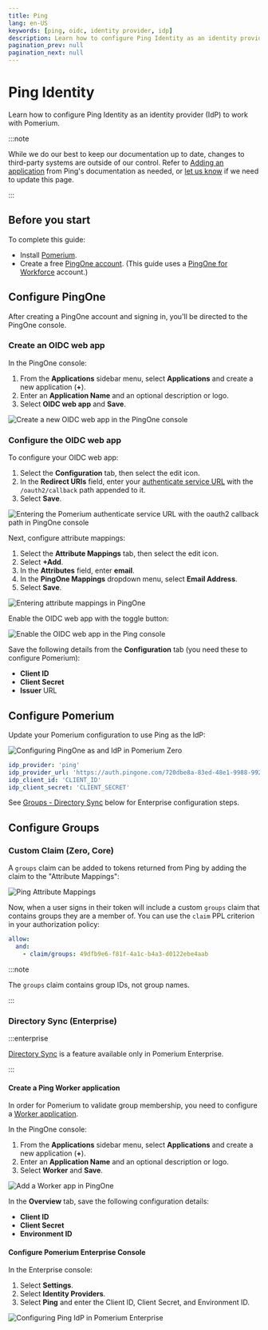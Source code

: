 ```yaml
---
title: Ping
lang: en-US
keywords: [ping, oidc, identity provider, idp]
description: Learn how to configure Ping Identity as an identity provider that works with Pomerium to authenticate users.
pagination_prev: null
pagination_next: null
---
```



# Ping Identity

Learn how to configure Ping Identity as an identity provider (IdP) to work with Pomerium.

:::note

While we do our best to keep our documentation up to date, changes to third-party systems are outside of our control. Refer to [Adding an application](https://docs.pingidentity.com/r/en-us/pingone/p1_add_app_worker) from Ping's documentation as needed, or [let us know](https://github.com/pomerium/documentation/issues/new?assignees=&labels=&template=doc-error.md) if we need to update this page.

:::

## Before you start

To complete this guide:

- Install [Pomerium](/docs/zero).
- Create a free [PingOne account](https://www.pingidentity.com/en/try-ping.html). (This guide uses a [PingOne for Workforce](https://www.pingidentity.com/en/platform/solutions/pingone-for-workforce.html) account.)

## Configure PingOne

After creating a PingOne account and signing in, you'll be directed to the PingOne console.

### Create an OIDC web app

In the PingOne console:

1. From the **Applications** sidebar menu, select **Applications** and create a new application (**+**).
1. Enter an **Application Name** and an optional description or logo.
1. Select **OIDC web app** and **Save**.

![Create a new OIDC web app in the PingOne console](./img/ping/ping-add-oidc-web-app.png)

### Configure the OIDC web app

To configure your OIDC web app:

1. Select the **Configuration** tab, then select the edit icon.
1. In the **Redirect URIs** field, enter your [authenticate service URL](/docs/reference/service-urls#authenticate-service-url) with the `/oauth2/callback` path appended to it.
1. Select **Save**.

  ![Entering the Pomerium authenticate service URL with the oauth2 callback path in PingOne console](./img/ping/ping-redirect-uri.png)

Next, configure attribute mappings:

1. Select the **Attribute Mappings** tab, then select the edit icon.
1. Select **+Add**.
1. In the **Attributes** field, enter **email**.
1. In the **PingOne Mappings** dropdown menu, select **Email Address**.
1. Select **Save**.

  ![Entering attribute mappings in PingOne](./img/ping/ping-attribute-settings.png)

Enable the OIDC web app with the toggle button:

![Enable the OIDC web app in the Ping console](./img/ping/ping-enable-app.png)

Save the following details from the **Configuration** tab (you need these to configure Pomerium):

- **Client ID**
- **Client Secret**
- **Issuer** URL

## Configure Pomerium

Update your Pomerium configuration to use Ping as the IdP:

<Tabs>
<TabItem value="pomerium-zero" label="Zero">

![Configuring PingOne as and IdP in Pomerium Zero](./img/ping/ping-zero-idp-config.png)

</TabItem>
<TabItem value="pomerium-core" label="Core">

```yaml
idp_provider: 'ping'
idp_provider_url: 'https://auth.pingone.com/720dbe8a-83ed-48e1-9988-9928301ae668/as'
idp_client_id: 'CLIENT_ID'
idp_client_secret: 'CLIENT_SECRET'
```

</TabItem>
<TabItem value="pomerium-enterprise" label="Enterprise">

See [Groups - Directory Sync](#groups) below for Enterprise configuration steps.

</TabItem>
</Tabs>

## Configure Groups

<Tabs>
<TabItem value="custom-claim" label="Custom Claim (Zero, Core)">

### Custom Claim (Zero, Core)

A `groups` claim can be added to tokens returned from Ping by adding the claim to the "Attribute Mappings":

![Ping Attribute Mappings](./img/ping/ping-add-groups-attribute.png)

Now, when a user signs in their token will include a custom `groups` claim that contains groups they are a member of. You can use the `claim` PPL criterion in your authorization policy:

```yaml
allow:
  and:
    - claim/groups: 49dfb9e6-f81f-4a1c-b4a3-d0122ebe4aab
```

:::note

The `groups` claim contains group IDs, not group names.

:::

</TabItem>
<TabItem value="directory-sync" label="Directory Sync (Enterprise)">

### Directory Sync (Enterprise)

:::enterprise

[Directory Sync](/docs/capabilities/directory-sync) is a feature available only in Pomerium Enterprise.

:::

#### Create a Ping Worker application

In order for Pomerium to validate group membership, you need to configure a [Worker application](https://docs.pingidentity.com/bundle/pingdirectory-73/page/lfm1564011499001.html).

In the PingOne console:

1. From the **Applications** sidebar menu, select **Applications** and create a new application (**+**).
1. Enter an **Application Name** and an optional description or logo.
1. Select **Worker** and **Save**.

![Add a Worker app in PingOne](./img/ping/ping-worker-app.png)

In the **Overview** tab, save the following configuration details:

- **Client ID**
- **Client Secret**
- **Environment ID**

#### Configure Pomerium Enterprise Console

In the Enterprise console:

1. Select **Settings**.
1. Select **Identity Providers**.
1. Select **Ping** and enter the Client ID, Client Secret, and Environment ID.

![Configuring Ping IdP in Pomerium Enterprise](./img/ping/ping-enterprise-idp-config.png)

</TabItem>
</Tabs>
